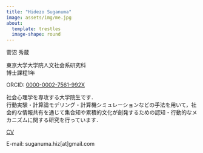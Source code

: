 ---
title: "Hidezo Suganuma"
image: assets/img/me.jpg
about:
  template: trestles
  image-shape: round
---

菅沼 秀蔵

東京大学大学院人文社会系研究科<br>
博士課程1年

ORCID: [0000-0002-7561-992X](https://orcid.org/0000-0002-7561-992X)

社会心理学を専攻する大学院生です．<br>行動実験・計算論モデリング・計算機シミュレーションなどの手法を用いて，社会的な情報共有を通じて集合知や累積的文化が創発するための認知・行動的なメカニズムに関する研究を行っています．

[CV](assets/pdf/CV.pdf)

E-mail: suganuma.hiz[at]gmail.com
